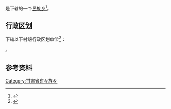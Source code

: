 {{中国乡级行政区|62/29/25/200/000}}

'''{{PAGENAMEBASE}}'''是{{PRC admin/fullname|62/29/25/200/000|3}}下辖的一个[[民族乡|民族乡]]<ref>{{PRC admin/ref sgc|{{PRC admin/parent|62/29/25/200/000}}}}</ref>。

== 行政区划 ==
{{PAGENAMEBASE}}下辖以下村级行政区划单位<ref>{{PRC admin/ref sgc|62/29/25/200/000}}</ref>：

{{PRC admin/children|62/29/25/200/000}}。

== 参考资料 ==
{{reflist}}

{{甘肃行政区划小作品}}
{{PRC admin/navcat|62/29/25/200/000}}
[[Category:甘肃省东乡族乡|Category:甘肃省东乡族乡]]